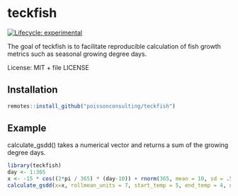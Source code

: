 
# teckfish

<!-- badges: start -->

[![Lifecycle: experimental](https://img.shields.io/badge/lifecycle-experimental-orange.svg)](https://lifecycle.r-lib.org/articles/stages.html#experimental)
<!-- badges: end -->

The goal of teckfish is to facilitate reproducible calculation of fish growth metrics such as seasonal growing degree days. 

License: MIT + file LICENSE

## Installation
```r
remotes::install_github("poissonconsulting/teckfish")
```


## Example

calculate_gsdd() takes a numerical vector and returns a sum of the growing degree days. 
```r
library(teckfish)
day <- 1:365
x <- -15 * cos((2*pi / 365) * (day-10)) + rnorm(365, mean = 10, sd = .5)
calculate_gsdd(x=x, rollmean_units = 7, start_temp = 5, end_temp = 4, n_consecutive = 5)
```
